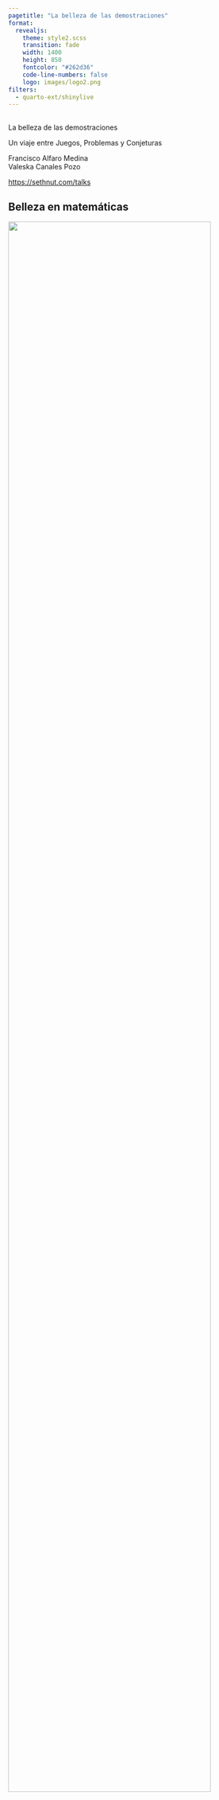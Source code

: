 ```yaml
---
pagetitle: "La belleza de las demostraciones"
format: 
  revealjs:
    theme: style2.scss
    transition: fade
    width: 1400
    height: 850
    fontcolor: "#262d36"
    code-line-numbers: false
    logo: images/logo2.png
filters:
  - quarto-ext/shinylive
---
```


##  {#hello-quarto-title data-menu-title="Hola Quarto" background-image="images/horst_penguins_telescope.png" data-state="no-logo"}

[La belleza de las demostraciones]{.custom-title}

[Un viaje entre Juegos, Problemas y Conjeturas]{.custom-subtitle}

[Francisco Alfaro Medina <br> Valeska Canales Pozo]{.custom-author}

[<https://sethnut.com/talks>]{.custom-url}


## Belleza en matemáticas {background-image="images/background.jpg" background-opacity="0.25"}

::: r-stack
![](https://i0.wp.com/maths.mrpitts.co.uk/wp-content/uploads/2018/09/unnamed.gif?resize=700%2C700){.fragment .fade-in-then-out fig-align="center" width="90%"}

![](https://i.gifer.com/Emw8.gif){.fragment .fade-in-then-out fig-align="center" width="90%"}

![](https://www.gifcen.com/wp-content/uploads/2022/07/math-gif-8.gif){.fragment fig-align="center" width="50%"}
:::

------------------------------------------------------------------------

## Objetivos {background-image="images/background.jpg" background-opacity="0.25"}

::: {.fragment style="text-align: center;"}
![](images/objetivos2.svg){ width="100%"}
:::


# <span style="font-size:65px">Demostraciones</span>   {.title-middle-dark background-image="images/horst_quarto_penguins_share.png" data-state="no-logo"}


## De lo imposible a lo evidente {background-image="images/background.jpg" background-opacity="0.25"}

::: columns


::: {.column .incremental width="55%"}
<br><br><br><br><br>



* **Asombro** → *“¿Cómo puede ser cierto?”*
* **Método** → *Aplicamos reglas simples y lógica.*
* **Claridad** → *Lo que parecía magia se vuelve obvio.*
* **Belleza** → *Descubrimos el placer de comprender.*


:::

::: {.column width="45%"}
::: {style="text-align: center;"}
<img src="https://upload.wikimedia.org/wikipedia/commons/a/a0/Visual_proof_of_the_Pythagorean_theorem_by_area-preserving_shearing.gif" alt="Tachado" style="width: 100%; border-radius: 10px;"/>
:::
:::

:::

------------------------------------------------------------------------

##  Suma de Gauss  {background-image="images/background.jpg" background-opacity="0.25"}



::: columns


::: {.column .incremental width="55%"}

<br>
**Problema:** 
$$
1 + 2 + 3 + \cdots + n
$$


- Escribe la suma dos vecesde la forma:
  $$
  S = 1+2+\cdots+(n-1)+n
  $$
  $$
  S = n+(n-1)+\cdots+2+1
  $$
- Suma término a término: 
  $$\Rightarrow 2S = n(n+1)$$
  $$\Rightarrow  S = \frac{n(n+1)}{2}$$




:::

::: {.column width="45%"}
<br><br>

::: {style="text-align: center;"}
<img src="https://media2.giphy.com/media/v1.Y2lkPTc5MGI3NjExbzc1dWJwZ2EwaGJ5N3hhMTQwMm8ya29xN2VreWQ0cWg3emd5ejcybyZlcD12MV9pbnRlcm5hbF9naWZfYnlfaWQmY3Q9Zw/cRHgphdnVZMtRLZlT1/giphy.gif" alt="Tachado" style="width: 100%; border-radius: 10px;"/>
:::
:::

:::

## Suma de Gauss {background-image="images/background.jpg" background-opacity="0.25" }

<br><br>

::: {.fragment style="text-align: center;"}
![](https://upload.wikimedia.org/wikipedia/commons/thumb/2/28/Animated_proof_for_the_formula_giving_the_sum_of_the_first_integers_1%2B2%2B...%2Bn.gif/1200px-Animated_proof_for_the_formula_giving_the_sum_of_the_first_integers_1%2B2%2B...%2Bn.gif){ width="100%"}
:::

---------------------


## ¿ números impares y los cuadrados? {background-image="images/background.jpg" background-opacity="0.25" }

::: {.center .fragment}
![](https://raw.githubusercontent.com/notesofdabbler/learn_gganimate/master/proof_without_words/figures/sum_of_odds.gif){ width="70%"}
:::

## ¿ números impares y los cuadrados? {background-image="images/background.jpg" background-opacity="0.25" }




::: columns


::: {.column .incremental width="50%"}

<br>

:::{ style="text-align: center;" } 
$$
1 + 3 + 5 + \dots + (2n-1) = n^2
$$
:::

* **Ejemplos**: $1=1$, $1+3=4$, $1+3+5=9$, ...
* Para $n$ se cumple, .... se cumplirá para $n+1$?


::: {.fragment}
$$
1 + 3 + 5 + \cdots + (2n-1) + (2n+1)
$$
::: 

::: {.fragment}
$$
= n^2 + (2n+1) 
$$
:::

::: {.fragment}
$$
= n^2 + 2n + 1 
$$
:::

::: {.fragment}
$$
= (n+1)^2 
$$
:::


:::

::: {.column width="50%"}
<br><br>

::: {style="text-align: center;"}
<img src="https://raw.githubusercontent.com/notesofdabbler/learn_gganimate/master/proof_without_words/figures/sum_of_odds.gif" alt="Tachado" style="width: 100%; border-radius: 10px;"/>
:::
:::

:::





# Olimpiadas {.title-top-ice background-image="images/horst_penguins_telescope.png" data-state="no-logo"}

## Qué son las Olimpiadas {background-image="images/background.jpg" background-opacity="0.25"}

::: columns


::: {.column .incremental width="60%"}

<br>

* Competencias de ingenio y creatividad.  
* Problemas simples en apariencia, profundos en ideas.  
* A nivel local, nacional e internacional (**IMO**).  
  * Inició en 1959 en Rumanía (7 países).  
  * Hoy reúne a más de 100 países.  
  * Competencia más prestigiosa en el mundo.


:::

::: {.column width="40%"}
::: {style="text-align: center;"}
<img src="https://i.namu.wiki/i/9dCt14B_nBjEwvMutAI-OlDi7oNjKz9PUjcfqYWDrEZLPgdKP7qMiA7uvZI7bzUE86L3lG3Ky3Jy0JR-smFX6Q.gif" alt="Tachado" style="width: 100%; border-radius: 10px;"/>
:::
:::

:::

. . . 

> El profesor **Pawel Kröger** de la USM fue medallista en la IMO: **oro en 1972** y **plata en 1973**.

------------------------------------------------------------------------

##  Ejemplos de Olimpiadas {background-image="images/background.jpg" background-opacity="0.25"}


::: r-stack
<br><br>

![](images/olimpiadas2.png){.fragment .fade-in-then-out fig-align="center" width="100%"}


![](https://cemutfsm.wordpress.com/wp-content/uploads/2009/10/olimpiadas-matematicas.jpg){.fragment fig-align="center" width="70%"}
:::



------------------------------------------------------------------------

##  Pruebas de Ejemplos  {background-image="images/background.jpg" background-opacity="0.25"}


::: r-stack
::: {.fragment .fade-in-then-out}

<iframe src="https://www.slideshare.net/slideshow/embed_code/key/EmJoCxBww6aW1B?startSlide=1" width="1200" height="700" frameborder="0" scrolling="si" style="max-width:100%; border:1px solid #CCC; border-radius:10px;" allowfullscreen>
</iframe>


:::



::: fragment


<iframe src="https://www.slideshare.net/slideshow/embed_code/key/ccKVMGqsLxnKID?startSlide=1" width="1200" height="700" frameborder="0" scrolling="si" style="max-width:100%; border:1px solid #CCC; border-radius:10px;" allowfullscreen>
</iframe>



:::
:::

------------------------------------------------------------------------

##  Trayectorias albas en un tablero 8×8  {background-image="images/background.jpg" background-opacity="0.25"}

<br>

::: columns


::: {.column .fragment width="60%"}
<br>

En un tablero de ajedrez 8×8 (32 casillas blancas y 32 negras) llamaremos
**trayectoria alba** a una secuencia de **8 casillas blancas**, una por fila,
de modo que casillas consecutivas **se toquen en un vértice** (es decir, pasan
de una fila a la siguiente en diagonal).  

* **Ejemplo**: 
  * la diagonal de casillas blancas es una trayectoria alba.  

Determine cuántas trayectorias albas hay en total.

:::

::: {.column width="40%"}
::: {style="text-align: center;"}
<img src="images/chess.png" alt="Tachado" style="width: 100%; border-radius: 10px;"/>
:::
:::

:::

------------------------------------------------------------------------

##  Trayectorias albas en un tablero 8×8  {background-image="images/background.jpg" background-opacity="0.25"}

<br>

::: columns


::: {.column .incremental width="40%"}

<br> <br>

* El problema pide poner una ficha en cada fila, tocando siempre a la de arriba en un vértice.

* Esto es como un **rey de ajedrez** que empieza en la fila 1 y baja hasta la fila 8, moviéndose solo **en diagonal** (↙ o ↘) por casillas blancas.

* Para contar los caminos posibles usamos **programación dinámica**, sumando paso a paso cuántas formas hay de llegar a cada casilla.
:::

::: {.column width="60%"}
::: {style="text-align: center;"}
<img src="images/tablero.png" alt="Tachado" style="width: 100%; border-radius: 10px;"/>
:::
:::

:::
------------------------------------------------------------------------


##  Pirámide de Naranjas {background-image="images/background.jpg" background-opacity="0.25"}

::: columns


::: {.column .fragment width="65%"}
<br>

Se tienen **680 naranjas** apiladas en una **pirámide triangular**.
¿Cuántas naranjas hay en la **base** de la pirámide?

* **Hints**

  * Una **pirámide triangular** se forma apilando triángulos: el nivel de abajo tiene $n$ naranjas por lado, el siguiente $n-1$, y así hasta llegar a la punta.
  * La **suma de los primeros $n$ números** es:

   $$
    1 + 2 + 3 + \cdots + n = \frac{n(n+1)}{2}
    $$
  * La **suma de los primeros $n$ cuadrados** es:

   $$
    1^2 + 2^2 + 3^2 + \cdots + n^2 = \frac{n(n+1)(2n+1)}{6}
    $$



:::

::: {.column width="35%"}

<br>

::: {style="text-align: center;"}
<img src="images/oranges.png" style="width:100%; height:550px; border-radius:10px;"/>
:::
:::

:::

------------------------------------------------------------------------

##  Pirámide de Naranjas {background-image="images/background.jpg" background-opacity="0.25"}

::: columns
::: {.column .fragment width="55%"}

<br>

* En la base hay un **triángulo de lado $n$** con $\displaystyle \frac{n(n+1)}{2}$ naranjas.

* Una **pirámide triangular** es la suma de todos esos triángulos desde $1$ hasta $n$. Eso equivale a:
  $$
  \sum_{i=1}^n \frac{i(i+1)}{2} = \frac{1}{2} \sum_{i=1}^n (i+i^2) = \frac{n(n+1)(n+2)}{6}
  $$

:::

::: {.column .fragment width="45%"}

<br>

* Planteamos la ecuación:

  $$
  \frac{n(n+1)(n+2)}{6} = 680 \rightarrow n = 15
  $$

* Entonces, en la base hay: $\displaystyle  \frac{15 \times 16}{2} = 120$ naranjas.

:::

:::

::: {style="text-align: center;"}
<img src="images/piramide2.png" style="width:70%; border-radius:10px;"/>
:::




# Problemas Sin Resolver  {.title-middle-ice background-image="images/horst_quarto_penguins_teach.png" data-state="no-logo"}

## Problemas sin resolver en matemáticas  {background-image="images/background.jpg" background-opacity="0.25"}

::: columns


::: {.column .incremental width="60%"}
<br>


- La matemática no tiene todas las respuestas.  Existen **preguntas abiertas** desde hace siglos. 
- Ejemplos famosos:  
  - Hipótesis de Riemann,Conjetura de Poincaré 
  - P vs NP, Navier–Stokes, Conjetura de Hodge, Birch y Swinnerton–Dyer, Yang–Mills  




:::

::: {.column width="40%"}
::: {style="text-align: center;"}
<img src="https://upload.wikimedia.org/wikipedia/commons/thumb/f/fc/RiemannZeta_Zeros.svg/2349px-RiemannZeta_Zeros.svg.png" alt="Tachado" style="width: 100%; border-radius: 10px;"/>
:::
:::

:::

. . .

> 👉 Son los llamados **Problemas del Milenio**.

------------------------------------------------------------------------

## Conceptos Claves  {background-image="images/background.jpg" background-opacity="0.25"}

::: columns


::: {.column .incremental width="60%"}
<br>


- **Conjetura** → Creemos que es verdad, falta probar.  
  Ej: Goldbach (*todo par > 2 es suma de dos primos*).  

- **Problema abierto** → Una gran pregunta sin respuesta.  
  Ej: P vs NP (*¿resolver rápido = verificar rápido?*).  

- **Hipótesis de trabajo** → Supuesto útil, sin rigor formal aún.  
  Ej: Yang–Mills (*existe un “gap de masa”*).


:::

::: {.column width="40%"}
::: {style="text-align: center;"}
<img src="https://i0.wp.com/upload.wikimedia.org/wikipedia/commons/2/26/Mug_and_Torus_morph.gif" alt="Tachado" style="width: 100%; border-radius: 10px;"/>
:::
:::

:::

. . . 

>  existen *miles* de problemas abiertos en diversas ramas, algunos muy conocidos y otros más especializados en nichos de investigación.

## ¿Cómo nos apoya la computación? {background-image="images/background.jpg" background-opacity="0.25"}

<br>


::: columns


::: {.column .incremental width="60%"}
<br>


- **Explora masivamente** millones de casos rápido.
  
- **Detecta patrones** en tablas, gráficos y relaciones.
  
- **Encuentra contraejemplos** con facilidad.
  
- **Prototipa ideas**: del código a la evidencia en minutos.



:::

::: {.column width="40%"}
::: {style="text-align: center;"}
<img src="https://cdn.dribbble.com/userupload/21936723/file/original-4601804b8045ce5ed211624f5092eee8.gif" alt="Tachado" style="width: 100%; border-radius: 10px;"/>
:::
:::

:::

. . . 

> Veamos algunos ejemplos de problemas abiertos en diversas ramas!

## Primos de Mersenne {background-image="images/background.jpg" background-opacity="0.25"}



::: columns
::: {.column width="40%"}

```pyodide-python
# numeros primos
def es_primo(n: int) -> bool:
    if n < 2:
        return False
    if n in (2, 3):
        return True
    if n % 2 == 0:
        return False
    i = 3
    while i * i <= n:
        if n % i == 0:
            return False
        i += 2
    return True

# primos de mersenne
def mersenne(p: int) -> int:
    return 2**p - 1
```

:::

::: {.column width="60%"}
```pyodide-python
# Mostrar solo los resultados
exponentes = [2, 3, 5, 7, 11, 13, 17, 19]
for p in exponentes:
    M = 2**p - 1
    print(f"p={p:2d} → M_p={M} → {'PRIMO' if es_primo(M) else 'compuesto'}")
```

:::
:::

------------------------------------------------------------------------

## Conjetura de Collatz {background-image="images/background.jpg" background-opacity="0.25"}

```pyodide-python
def collatz_trayectoria(n: int):
    """Devuelve la secuencia de Collatz desde n hasta 1."""
    seq = [n]
    while n != 1:
        if n % 2 == 0:
            n = n // 2
        else:
            n = 3*n + 1
        seq.append(n)
    return seq

# Mostrar solo los resultados
n = 6
seq = collatz_trayectoria(n)
print(f"{n} → {seq}\nlongitud: {len(seq)}")
```


# Conclusiones {.title-top-dark background-image="images/horst_quarto_penguins_thankyou.png" data-state="no-logo"}

------------------------------------------------------------------------

## Aprendizajes  {background-image="images/background.jpg" background-opacity="0.25"}


<br>

::: columns
::: {.column width="5%"}
:::

::: {.column width="40%"}
::: bulletbox
::: {.fragment .fade-in-then-semi-out}
![](images/horst_quarto_ball-1_4.png){width="50px" fig-alt="Un cuadrante del logo de Quarto."}  <br> **La matemática es arte**<br> sus demostraciones muestran belleza y patrones ocultos.  
:::
:::
:::

::: {.column width="5%"}
:::

::: {.column width="40%"}
::: bulletbox
::: {.fragment .fade-in-then-semi-out}
![](images/horst_quarto_ball-2_4.png){width="50px" fig-alt="Dos cuadrantes del logo de Quarto."}  <br> **Los problemas nos entrenan**<br> retos de olimpiadas enseñan ingenio y razonamiento creativo.
:::
:::
:::

::: {.column width="5%"}
:::
:::

::: columns
::: {.column width="5%"}
:::

::: {.column width="40%"}
::: bulletbox
::: {.fragment .fade-in-then-semi-out}
![](images/horst_quarto_ball-3_4.png){width="50px" fig-alt="Tres cuadrantes del logo de Quarto."} <br> **Las conjeturas nos inspiran**<br> misterios como Collatz recuerdan preguntas siempre abiertas.   

:::
:::
:::

::: {.column width="5%"}
:::

::: {.column width="40%"}
::: bulletbox
::: {.fragment .fade-in-then-semi-out}
![](images/horst_quarto_ball-4_4.png){width="50px" fig-alt="Cuatro cuadrantes del logo de Quarto."}  <br> **Disfrutar el proceso**<br> explorar, equivocarse y maravillarse da sentido a pensar.  

:::
:::
:::

::: {.column width="5%"}
:::
:::


------------------------------------------------------------------------

## 🎉 ¡Que Comiencen las Olimpiadas! {background-image="images/background.jpg" background-opacity="0.25" data-state="no-logo"}

:::{style="text-align: center;"}
![](https://upload.wikimedia.org/wikipedia/commons/2/2e/Antorcha_Ol%C3%ADmpica.svg){width="400"}
:::

```{=html}
<style>
/* Ajusta el tamaño del título y subtítulo */
.reveal .slides h1 {
  font-size: 2em; /* Tamaño más pequeño para el título */
}

.reveal .slides h2 {
  font-size: 1.5em; /* Tamaño más pequeño para el subtítulo */
}

/* Ajusta el tamaño del texto en los párrafos */
.reveal .slides p {
  font-size: 0.8em; /* Texto más pequeño */
}

/* Ajusta el tamaño de las tablas */
.reveal .slides table {
  font-size: 0.8em; /* Tamaño de fuente más pequeño en las tablas */
  width: 90%; /* Ajusta el ancho de la tabla */
  margin: 0 auto; /* Centra la tabla */
}

/* Ajusta el tamaño de los bullets */
.reveal .slides ul {
  font-size: 0.8em; /* Tamaño de fuente más pequeño en los bullets */

}

.reveal .slide-logo {
   max-height: 3em !important;

}

.reveal .slide .bulletbox {
  padding: 0.5em;
  height: 300px;
}

</style>
```